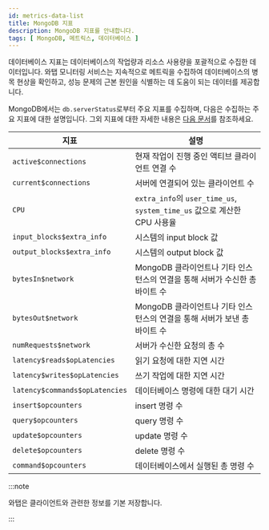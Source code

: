 ```yaml
---
id: metrics-data-list
title: MongoDB 지표
description: MongoDB 지표를 안내합니다.
tags: [ MongoDB, 메트릭스, 데이터베이스 ]
---
```


데이터베이스 지표는 데이터베이스의 작업량과 리소스 사용량을 포괄적으로 수집한 데이터입니다. 와탭 모니터링 서비스는 지속적으로 메트릭을 수집하여 데이터베이스의 병목 현상을 확인하고, 성능 문제의 근본 원인을 식별하는 데 도움이 되는 데이터를 제공합니다.

MongoDB에서는 `db.serverStatus`로부터 주요 지표를 수집하며, 다음은 수집하는 주요 지표에 대한 설명입니다. 그외 지표에 대한 자세한 내용은 [다음 문서](https://www.mongodb.com/docs/manual/reference/command/serverStatus/#output)를 참조하세요.

| 지표 | 설명 |
| -- | -- |
| `active$connections` | 현재 작업이 진행 중인 액티브 클라이언트 연결 수 |
| `current$connections` | 서버에 연결되어 있는 클라이언트 수 |
| `CPU` | `extra_info`의 `user_time_us`, `system_time_us` 값으로 계산한 CPU 사용율 |
| `input_blocks$extra_info` | 시스템의 input block 값 |
| `output_blocks$extra_info` | 시스템의 output block 값 |
| `bytesIn$network` | MongoDB 클라이언트나 기타 인스턴스의 연결을 통해 서버가 수신한 총 바이트 수 |
| `bytesOut$network` | MongoDB 클라이언트나 기타 인스턴스의 연결을 통해 서버가 보낸 총 바이트 수 |
| `numRequests$network` | 서버가 수신한 요청의 총 수 |
| `latency$reads$opLatencies` | 읽기 요청에 대한 지연 시간 |
| `latency$writes$opLatencies` | 쓰기 작업에 대한 지연 시간 |
| `latency$commands$opLatencies` | 데이터베이스 명령에 대한 대기 시간 |
| `insert$opcounters` | insert 명령 수 |
| `query$opcounters` | query 명령 수 |
| `update$opcounters` | update 명령 수 |
| `delete$opcounters` | delete 명령 수 |
| `command$opcounters` | 데이터베이스에서 실행된 총 명령 수 |

:::note

와탭은 클라이언트와 관련한 정보를 기본 저장합니다.

:::